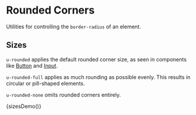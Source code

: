 
<Meta title="Utilities/Rounded Corners" />

# Rounded Corners

Utilities for controlling the `border-radius` of an element.

## Sizes

`u-rounded` applies the default rounded corner size, as seen in components like [Button](/docs/components-button--elements) and [Input](/docs/components-input--text-elements).

`u-rounded-full` applies as much rounding as possible evenly. This results in circular or pill-shaped elements.

`u-rounded-none` omits rounded corners entirely.

<Canvas>
  <Story name="Sizes">{sizesDemo()}</Story>
</Canvas>
